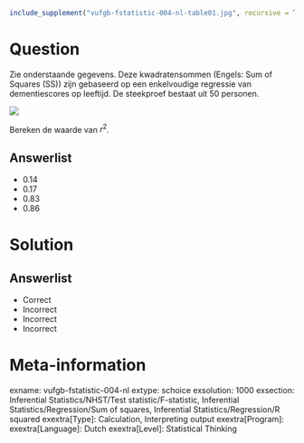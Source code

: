 ```{r, echo = FALSE, results = "hide"}
include_supplement("vufgb-fstatistic-004-nl-table01.jpg", recursive = TRUE)
```

Question
========

Zie onderstaande gegevens. Deze kwadratensommen (Engels: Sum of Squares (SS)) zijn gebaseerd op een enkelvoudige regressie van dementiescores op leeftijd. De steekproef bestaat uit 50 personen.

![](vufgb-fstatistic-004-nl-table01.jpg)
  
Bereken de waarde van $r^{2}$.  
  
Answerlist
----------
* 0.14
* 0.17
* 0.83
* 0.86

Solution
========

Answerlist
----------
* Correct
* Incorrect
* Incorrect
* Incorrect

Meta-information
================
exname: vufgb-fstatistic-004-nl
extype: schoice
exsolution: 1000
exsection: Inferential Statistics/NHST/Test statistic/F-statistic, Inferential Statistics/Regression/Sum of squares, Inferential Statistics/Regression/R squared
exextra[Type]: Calculation, Interpreting output
exextra[Program]: 
exextra[Language]: Dutch
exextra[Level]: Statistical Thinking